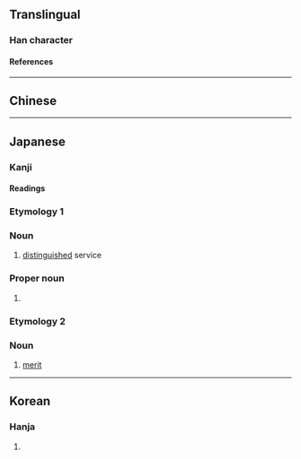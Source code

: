 {{character info/new}}
{{also|勳}}
==Translingual==

===Han character===
{{Han char|rn=19|rad=力|as=13|sn=15|four=|canj=HSF|ids=⿱動灬}}

====References====
{{Han ref|kx=0149.351|dkj=02463|dj=0337.190|hdz=10381.110|uh=52F2}}

----

==Chinese==
{{zh-see|勛|v}}

----

==Japanese==

===Kanji===
{{ja-kanji|grade=c|rs=力13}}

====Readings====
{{ja-readings
|on=くん
|kun=いさお-
}}

===Etymology 1===
{{ja-kanjitab|いさお|yomi=k}}

===Noun===
{{ja-noun|いさお|hhira=いさを}}

# [[distinguished]] service

===Proper noun===
{{ja-pos|いさお|proper}}

# {{given name|male|lang=ja|sort=いさお}}

===Etymology 2===
{{ja-kanjitab|くん|yomi=o}}

===Noun===
{{ja-noun|くん}}

# [[merit]]

----

==Korean==

===Hanja===
{{ko-hanja|hangeul=훈|rv=hun|mr=hun}}

# {{defn|lang=ko|sort=力13}}